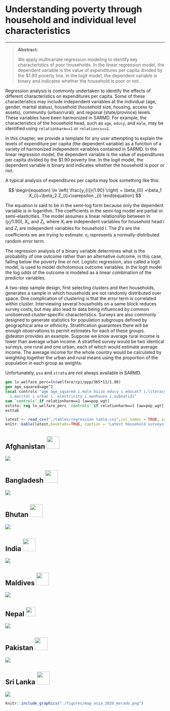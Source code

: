 # Understanding poverty through household and individual level characteristics
***
> **Abstract:** 
>
> We apply multivariate regression modeling to identify key characteristics of poor households. In the linear regression model, the dependent variable is the value of expenditures per capita divided by the $1.90 poverty line. In the logit model, the dependent variable is binary and indicates whether the household is poor or not. 

Regression analysis is commonly undertaken to identify the effects of different characteristics on expenditures per capita. Some of these characteristics may include independent variables at the individual (age, gender, marital status), household (household size, housing, access to assets), community (urban/rural), and regional (state/province) levels. These variables have been harmonized in SARMD. For example, the  characteristics of the household head, such as `age`, `educy`, and `male`, may be identified using `relationharm==1` or `relationcs==1`. 

In this chapter, we provide a template for any user attempting to explain the levels of expenditure per capita (the dependent variable) as a function of a variety of harmonized independent variables contained in SARMD. In the linear regression model, the dependent variable is the value of expenditures per capita divided by the $1.90 poverty line. In the logit model, the dependent variable is binary and indicates whether the household is poor or not. 

A typical analysis of expenditures per capita may look something like this:

$$
\begin{equation} 
  \ln \left( \frac{y_{i}}{1.90} \right) = \beta_{0} +\beta_1 X_{i}+\beta_2 Z_{i}+\varepsilon _{i}
\end{equation} 
$$

The equation is said to be in the semi-log form because only the dependent variable is in logarithm. The coefficients in the semi-log model are partial or semi-elasticities. The model assumes a linear relationship between $\ln (y_{i}/1.90)$, $X_{i}$, and $Z_{i}$, where $X_{i}$ are independent variables for household head $i$ and $Z_{i}$ are independent variables for household $i$. The $\beta$'s are the coefficients we are trying to estimate. $\varepsilon _{i}$ represents a normally-distributed random error term. 

The regression analysis of a binary variable determines what is the probability of one outcome rather than an alternative outcome, in this case, falling below the poverty line or not. Logistic regression, also called a logit model, is used to model dichotomous outcome variables. In the logit model the log odds of the outcome is modeled as a linear combination of the predictor variables.

A two-step sample design, first selecting clusters and then households, generates a sample in which households are not randomly distributed over space. One complication of clustering is that the error term is correlated within cluster. Interviewing several households on a same block reduces survey costs, but may also lead to data being influenced by common unobserved cluster-specific characteristics. Surveys are also commonly designed to generate statistics for population subgroups defined by geographical area or ethnicity. Stratification guarantees there will be enough observations to permit estimates for each of these groups. @deaton provides an example. Suppose we know average rural income is lower than average urban income. A stratified survey would be two identical surveys, one rural and one urban, each of which would estimate average income. The average income for the whole country would be calculated by weighting together the urban and rural means using the proportion of the population in each group as weights. 

Unfortunately, `psu` and `strata` are not always available in SARMD. 





```stata
gen ln_welfare_perc=ln(welfare/cpi/ppp/365*12/1.90)
gen age_squared=age^2
local controls "age age_squared i.male hsize educy i.educat7 i.literacy \\
  i.marital i.urban i. electricity i.ownhouse i.subnatid1"
sum `controls' if relationharm==1 [aw=pop_wgt]
eststo: reg ln_welfare_perc `controls' if relationharm==1 [aw=pop_wgt]
esttab
```

```{r shcregtable, echo=FALSE, warning=FALSE, eval=TRUE, error=FALSE, results='markup', tidy=TRUE, cache=FALSE}
latest <- read_csv("./tables/regression table.csv",col_names = TRUE, col_types = cols())
knitr::kable(latest,booktabs=TRUE, caption = 'Latest household surveys available in SARMD')
```

## Afghanistan   <img src="figures/Flag_of_Afghanistan.svg" width="40"> {-}

![](figures/Violins/afghanistan_violins.png "")

## Bangladesh    <img src="figures/Flag_of_Bangladesh.svg" width="40"> {-}

![](figures/Violins/bangladesh_violins.png "")

## Bhutan        <img src="figures/Flag_of_Bhutan.svg" width="40"> {-}

![](figures/Violins/bhutan_violins.png "")

## India         <img src="figures/Flag_of_India.svg" width="40"> {-}

![](figures/Violins/india_violins.png "")

## Maldives      <img src="figures/Flag_of_Maldives.svg" width="40"> {-}

![](figures/Violins/maldives_violins.png "")

## Nepal         <img src="figures/Flag_of_Nepal.svg.png" width="30"> {-}

![](figures/Violins/nepal_violins.png "")

## Pakistan      <img src="figures/Flag_of_Pakistan.svg" width="40"> {-}

![](figures/Violins/pakistan_violins.png "")

## Sri Lanka     <img src="figures/Flag_of_Sri_Lanka.svg" width="40"> {-}

![](figures/Violins/srilanka_violins.png "")



```{r worldpop, out.width='100%', fig.asp=1, echo=FALSE, warning=FALSE, eval=FALSE, error=FALSE, results='markup', tidy=TRUE, cache=FALSE, fig.cap='South Asia Population Estimates from [WorldPop](https://www.worldpop.org/)', fig.align='center'}
knitr::include_graphics("./figures/map_asia_2020_morado.png")
```

